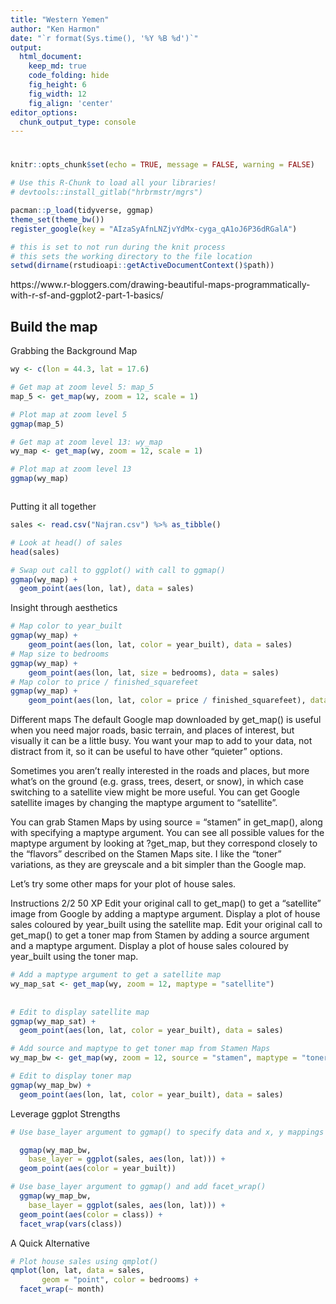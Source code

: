 ```yaml
---
title: "Western Yemen"
author: "Ken Harmon"
date: "`r format(Sys.time(), '%Y %B %d')`"
output:
  html_document:  
    keep_md: true
    code_folding: hide
    fig_height: 6
    fig_width: 12
    fig_align: 'center'
editor_options: 
  chunk_output_type: console
---
```


# {.tabset .tabset-fade}

```r
knitr::opts_chunk$set(echo = TRUE, message = FALSE, warning = FALSE)
```

```r
# Use this R-Chunk to load all your libraries!
# devtools::install_gitlab("hrbrmstr/mgrs")

pacman::p_load(tidyverse, ggmap)
theme_set(theme_bw())
register_google(key = "AIzaSyAfnLNZjvYdMx-cyga_qA1oJ6P36dRGalA") 
```

```r
# this is set to not run during the knit process
# this sets the working directory to the file location
setwd(dirname(rstudioapi::getActiveDocumentContext()$path))
```

https://www.r-bloggers.com/drawing-beautiful-maps-programmatically-with-r-sf-and-ggplot2-part-1-basics/

## Build the map

Grabbing the Background Map

```r
wy <- c(lon = 44.3, lat = 17.6)

# Get map at zoom level 5: map_5
map_5 <- get_map(wy, zoom = 12, scale = 1)

# Plot map at zoom level 5
ggmap(map_5)

# Get map at zoom level 13: wy_map
wy_map <- get_map(wy, zoom = 12, scale = 1)

# Plot map at zoom level 13
ggmap(wy_map)



```

Putting it all together

```r
sales <- read.csv("Najran.csv") %>% as_tibble()

# Look at head() of sales
head(sales)

# Swap out call to ggplot() with call to ggmap()
ggmap(wy_map) +
  geom_point(aes(lon, lat), data = sales)
```

Insight through aesthetics

```r
# Map color to year_built
ggmap(wy_map) +
    geom_point(aes(lon, lat, color = year_built), data = sales)
# Map size to bedrooms
ggmap(wy_map) +
    geom_point(aes(lon, lat, size = bedrooms), data = sales)
# Map color to price / finished_squarefeet
ggmap(wy_map) +
    geom_point(aes(lon, lat, color = price / finished_squarefeet), data = sales)
```

Different maps
The default Google map downloaded by get_map() is useful when you need major roads, basic terrain, and places of interest, but visually it can be a little busy. You want your map to add to your data, not distract from it, so it can be useful to have other "quieter" options.

Sometimes you aren't really interested in the roads and places, but more what's on the ground (e.g. grass, trees, desert, or snow), in which case switching to a satellite view might be more useful. You can get Google satellite images by changing the maptype argument to "satellite".

You can grab Stamen Maps by using source = "stamen" in get_map(), along with specifying a maptype argument. You can see all possible values for the maptype argument by looking at ?get_map, but they correspond closely to the "flavors" described on the Stamen Maps site. I like the "toner" variations, as they are greyscale and a bit simpler than the Google map.

Let's try some other maps for your plot of house sales.

Instructions 2/2
50 XP
Edit your original call to get_map() to get a "satellite" image from Google by adding a maptype argument.
Display a plot of house sales coloured by year_built using the satellite map.
Edit your original call to get_map() to get a toner map from Stamen by adding a source argument and a maptype argument.
Display a plot of house sales coloured by year_built using the toner map.

```r
# Add a maptype argument to get a satellite map
wy_map_sat <- get_map(wy, zoom = 12, maptype = "satellite")
 
 
# Edit to display satellite map
ggmap(wy_map_sat) +
  geom_point(aes(lon, lat, color = year_built), data = sales)

# Add source and maptype to get toner map from Stamen Maps
wy_map_bw <- get_map(wy, zoom = 12, source = "stamen", maptype = "toner")

# Edit to display toner map
ggmap(wy_map_bw) +
  geom_point(aes(lon, lat, color = year_built), data = sales)
```

Leverage ggplot Strengths


```r
# Use base_layer argument to ggmap() to specify data and x, y mappings

  ggmap(wy_map_bw, 
    base_layer = ggplot(sales, aes(lon, lat))) +
  geom_point(aes(color = year_built))

# Use base_layer argument to ggmap() and add facet_wrap()
  ggmap(wy_map_bw, 
    base_layer = ggplot(sales, aes(lon, lat))) +
  geom_point(aes(color = class)) +
  facet_wrap(vars(class))
```

A Quick Alternative

```r
# Plot house sales using qmplot()
qmplot(lon, lat, data = sales, 
       geom = "point", color = bedrooms) +
  facet_wrap(~ month)
```


